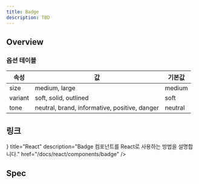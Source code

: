 ```yaml
---
title: Badge
description: TBD
---
```


<SanityContent title="Badge" />

## Overview

### 옵션 테이블

| 속성    | 값                                            | 기본값  |
| ------- | --------------------------------------------- | ------- |
| size    | medium, large                                 | medium  |
| variant | soft, solid, outlined                         | soft    |
| tone    | neutral, brand, informative, positive, danger | neutral |

## 링크

<Cards>
  <Card
    icon={<AtomIcon />}
    title="React"
    description="Badge 컴포넌트를 React로 사용하는 방법을 설명합니다."
    href="/docs/react/components/badge"
  />
</Cards>

## Spec

<ComponentSpecBlock id="badge" />

